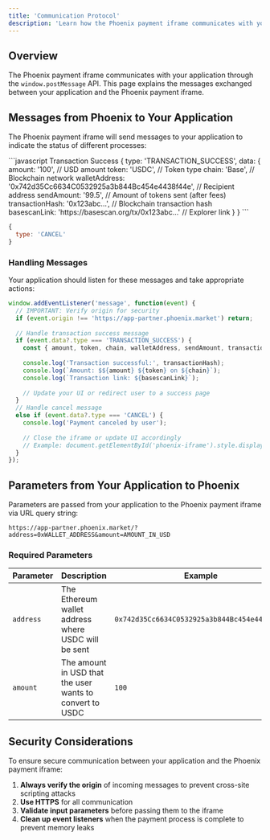 ```yaml
---
title: 'Communication Protocol'
description: 'Learn how the Phoenix payment iframe communicates with your application'
---
```


## Overview

The Phoenix payment iframe communicates with your application through the `window.postMessage` API. This page explains the messages exchanged between your application and the Phoenix payment iframe.

## Messages from Phoenix to Your Application

The Phoenix payment iframe will send messages to your application to indicate the status of different processes:

<CodeGroup>
```javascript Transaction Success
{
  type: 'TRANSACTION_SUCCESS',
  data: {
    amount: '100',                           // USD amount
    token: 'USDC',                           // Token type
    chain: 'Base',                           // Blockchain network
    walletAddress: '0x742d35Cc6634C0532925a3b844Bc454e4438f44e', // Recipient address
    sendAmount: '99.5',                      // Amount of tokens sent (after fees)
    transactionHash: '0x123abc...',          // Blockchain transaction hash
    basescanLink: 'https://basescan.org/tx/0x123abc...' // Explorer link
  }
}
```

```javascript Cancel
{
  type: 'CANCEL'
}
```
</CodeGroup>

### Handling Messages

Your application should listen for these messages and take appropriate actions:

```javascript
window.addEventListener('message', function(event) {
  // IMPORTANT: Verify origin for security
  if (event.origin !== 'https://app-partner.phoenix.market') return;
  
  // Handle transaction success message
  if (event.data?.type === 'TRANSACTION_SUCCESS') {
    const { amount, token, chain, walletAddress, sendAmount, transactionHash, basescanLink } = event.data.data;
    
    console.log('Transaction successful:', transactionHash);
    console.log(`Amount: $${amount} ${token} on ${chain}`);
    console.log(`Transaction link: ${basescanLink}`);
    
    // Update your UI or redirect user to a success page
  }
  // Handle cancel message
  else if (event.data?.type === 'CANCEL') {
    console.log('Payment canceled by user');
    
    // Close the iframe or update UI accordingly
    // Example: document.getElementById('phoenix-iframe').style.display = 'none';
  }
});
```

## Parameters from Your Application to Phoenix

Parameters are passed from your application to the Phoenix payment iframe via URL query string:

```
https://app-partner.phoenix.market/?address=0xWALLET_ADDRESS&amount=AMOUNT_IN_USD
```

### Required Parameters

| Parameter | Description | Example |
| --------- | ----------- | ------- |
| `address` | The Ethereum wallet address where USDC will be sent | `0x742d35Cc6634C0532925a3b844Bc454e4438f44e` |
| `amount` | The amount in USD that the user wants to convert to USDC | `100` |

## Security Considerations

To ensure secure communication between your application and the Phoenix payment iframe:

1. **Always verify the origin** of incoming messages to prevent cross-site scripting attacks
2. **Use HTTPS** for all communication
3. **Validate input parameters** before passing them to the iframe
4. **Clean up event listeners** when the payment process is complete to prevent memory leaks 